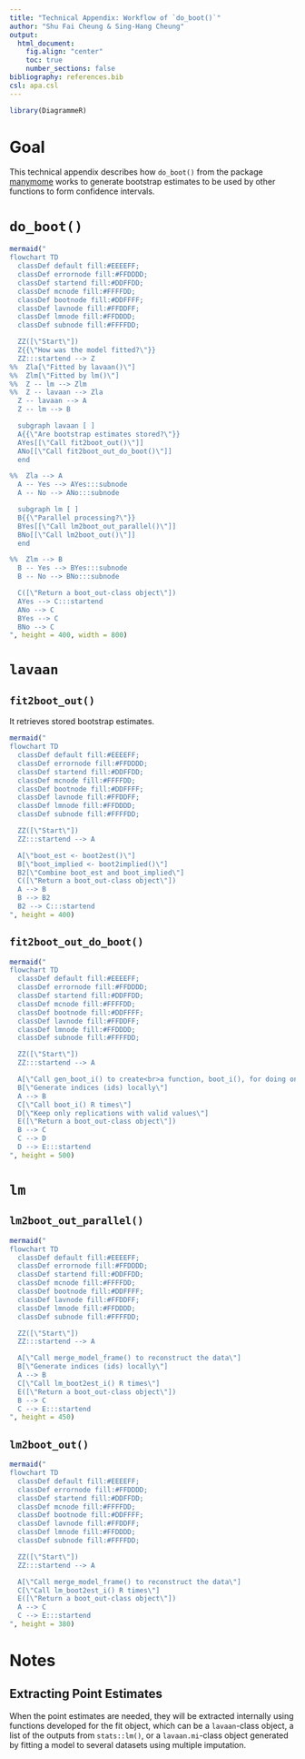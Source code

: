 ```yaml
---
title: "Technical Appendix: Workflow of `do_boot()`"
author: "Shu Fai Cheung & Sing-Hang Cheung"
output:
  html_document:
    fig.align: "center"
    toc: true
    number_sections: false
bibliography: references.bib
csl: apa.csl
---
```


```r
library(DiagrammeR)
```

# Goal

This technical appendix describes how `do_boot()`
from the package
[manymome](https://cran.r-project.org/package=manymome)
works to generate bootstrap estimates to be used
by other functions to form confidence intervals.

# `do_boot()`

```r
mermaid("
flowchart TD
  classDef default fill:#EEEEFF;
  classDef errornode fill:#FFDDDD;
  classDef startend fill:#DDFFDD;
  classDef mcnode fill:#FFFFDD;
  classDef bootnode fill:#DDFFFF;
  classDef lavnode fill:#FFDDFF;
  classDef lmnode fill:#FFDDDD;
  classDef subnode fill:#FFFFDD;

  ZZ([\"Start\"])
  Z{{\"How was the model fitted?\"}}
  ZZ:::startend --> Z
%%  Zla[\"Fitted by lavaan()\"]
%%  Zlm[\"Fitted by lm()\"]
%%  Z -- lm --> Zlm
%%  Z -- lavaan --> Zla
  Z -- lavaan --> A
  Z -- lm --> B

  subgraph lavaan [ ]
  A{{\"Are bootstrap estimates stored?\"}}
  AYes[[\"Call fit2boot_out()\"]]
  ANo[[\"Call fit2boot_out_do_boot()\"]]
  end

%%  Zla --> A
  A -- Yes --> AYes:::subnode
  A -- No --> ANo:::subnode

  subgraph lm [ ]
  B{{\"Parallel processing?\"}}
  BYes[[\"Call lm2boot_out_parallel()\"]]
  BNo[[\"Call lm2boot_out()\"]]
  end

%%  Zlm --> B
  B -- Yes --> BYes:::subnode
  B -- No --> BNo:::subnode

  C([\"Return a boot_out-class object\"])
  AYes --> C:::startend
  ANo --> C
  BYes --> C
  BNo --> C
", height = 400, width = 800)
```

# `lavaan`

## `fit2boot_out()`

It retrieves stored bootstrap estimates.

```r
mermaid("
flowchart TD
  classDef default fill:#EEEEFF;
  classDef errornode fill:#FFDDDD;
  classDef startend fill:#DDFFDD;
  classDef mcnode fill:#FFFFDD;
  classDef bootnode fill:#DDFFFF;
  classDef lavnode fill:#FFDDFF;
  classDef lmnode fill:#FFDDDD;
  classDef subnode fill:#FFFFDD;

  ZZ([\"Start\"])
  ZZ:::startend --> A

  A[\"boot_est <- boot2est()\"]
  B[\"boot_implied <- boot2implied()\"]
  B2[\"Combine boot_est and boot_implied\"]
  C([\"Return a boot_out-class object\"])
  A --> B
  B --> B2
  B2 --> C:::startend
", height = 400)
```

## `fit2boot_out_do_boot()`

```r
mermaid("
flowchart TD
  classDef default fill:#EEEEFF;
  classDef errornode fill:#FFDDDD;
  classDef startend fill:#DDFFDD;
  classDef mcnode fill:#FFFFDD;
  classDef bootnode fill:#DDFFFF;
  classDef lavnode fill:#FFDDFF;
  classDef lmnode fill:#FFDDDD;
  classDef subnode fill:#FFFFDD;

  ZZ([\"Start\"])
  ZZ:::startend --> A

  A[\"Call gen_boot_i() to create<br>a function, boot_i(), for doing one bootstrap replication\"]
  B[\"Generate indices (ids) locally\"]
  A --> B
  C[\"Call boot_i() R times\"]
  D[\"Keep only replications with valid values\"]
  E([\"Return a boot_out-class object\"])
  B --> C
  C --> D
  D --> E:::startend
", height = 500)
```

# `lm`

## `lm2boot_out_parallel()`

```r
mermaid("
flowchart TD
  classDef default fill:#EEEEFF;
  classDef errornode fill:#FFDDDD;
  classDef startend fill:#DDFFDD;
  classDef mcnode fill:#FFFFDD;
  classDef bootnode fill:#DDFFFF;
  classDef lavnode fill:#FFDDFF;
  classDef lmnode fill:#FFDDDD;
  classDef subnode fill:#FFFFDD;

  ZZ([\"Start\"])
  ZZ:::startend --> A

  A[\"Call merge_model_frame() to reconstruct the data\"]
  B[\"Generate indices (ids) locally\"]
  A --> B
  C[\"Call lm_boot2est_i() R times\"]
  E([\"Return a boot_out-class object\"])
  B --> C
  C --> E:::startend
", height = 450)
```

## `lm2boot_out()`

```r
mermaid("
flowchart TD
  classDef default fill:#EEEEFF;
  classDef errornode fill:#FFDDDD;
  classDef startend fill:#DDFFDD;
  classDef mcnode fill:#FFFFDD;
  classDef bootnode fill:#DDFFFF;
  classDef lavnode fill:#FFDDFF;
  classDef lmnode fill:#FFDDDD;
  classDef subnode fill:#FFFFDD;

  ZZ([\"Start\"])
  ZZ:::startend --> A

  A[\"Call merge_model_frame() to reconstruct the data\"]
  C[\"Call lm_boot2est_i() R times\"]
  E([\"Return a boot_out-class object\"])
  A --> C
  C --> E:::startend
", height = 380)
```

# Notes

## Extracting Point Estimates

When the point estimates are needed, they will be
extracted internally using functions developed for
the fit object, which can be a `lavaan`-class object,
a list of the outputs from `stats::lm()`, or a
`lavaan.mi`-class object generated by fitting a model
to several datasets using multiple imputation.